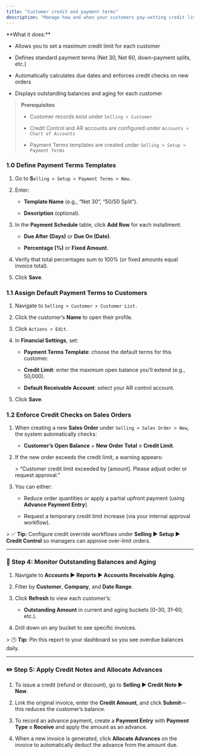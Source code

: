 ```yaml
---
title: "Customer credit and payment terms"
description: "Manage how and when your customers pay—setting credit limits, defining payment terms, and monitoring balances—to ensure healthy cash flow and minimize credit risk in the CGIC App."
---
```


<Card title="Overview" icon="sparkles">
  **What it does:**  

  - Allows you to set a maximum credit limit for each customer  

  - Defines standard payment terms (Net 30, Net 60, down-payment splits, etc.)  

  - Automatically calculates due dates and enforces credit checks on new orders  

  - Displays outstanding balances and aging for each customer
</Card>

> **Prerequisites**
>
> - Customer records exist under `Selling > Customer`  
>
> - Credit Control and AR accounts are configured under `Accounts > Chart of Accounts ` 
>
> - Payment Terms templates are created under `Selling > Setup > Payment Terms ` 

### 1.0 Define Payment Terms Templates

1. Go to **S**`elling > Setup > Payment Terms > New.`  

2. Enter:  

   - **Template Name** (e.g., “Net 30”, “50/50 Split”).  

   - **Description** (optional).  

3. In the **Payment Schedule** table, click **Add Row** for each installment:  

   - **Due After (Days)** or **Due On (Date)**.  

   - **Percentage (%)** or **Fixed Amount**.  

4. Verify that total percentages sum to 100% (or fixed amounts equal invoice total).  

5. Click **Save**.

### 1.1 Assign Default Payment Terms to Customers

1. Navigate to `Selling > Customer > Customer List.`  

2. Click the customer’s **Name** to open their profile.  

3. Click `Actions > Edit`.  

4. In **Financial Settings**, set:  

   - **Payment Terms Template**: choose the default terms for this customer.  

   - **Credit Limit**: enter the maximum open balance you’ll extend (e.g., 50,000).  

   - **Default Receivable Account**: select your AR control account.  

5. Click **Save**.

### 1.2 Enforce Credit Checks on Sales Orders

1. When creating a new **Sales Order** under `Selling > Sales Order > New`, the system automatically checks:  

   - **Customer’s Open Balance** \+ **New Order Total** ≤ **Credit Limit**.  

2. If the new order exceeds the credit limit, a warning appears:  

   \> “Customer credit limit exceeded by [amount]. Please adjust order or request approval.”  

3. You can either:  

   - Reduce order quantities or apply a partial upfront payment (using **Advance Payment Entry**).  

   - Request a temporary credit limit increase (via your internal approval workflow).

\> ✅ **Tip:** Configure credit override workflows under **Selling ▶️ Setup ▶️ Credit Control** so managers can approve over-limit orders.

---

### 📅 Step 4: Monitor Outstanding Balances and Aging

1. Navigate to **Accounts ▶️ Reports ▶️ Accounts Receivable Aging**.  

2. Filter by **Customer**, **Company**, and **Date Range**.  

3. Click **Refresh** to view each customer’s:  

   - **Outstanding Amount** in current and aging buckets (0–30, 31–60, etc.).  

4. Drill down on any bucket to see specific invoices.

\> 🕒 **Tip:** Pin this report to your dashboard so you see overdue balances daily.

---

### ✏️ Step 5: Apply Credit Notes and Allocate Advances

1. To issue a credit (refund or discount), go to **Selling ▶️ Credit Note ▶️ New**.  

2. Link the original invoice, enter the **Credit Amount**, and click **Submit**—this reduces the customer’s balance.  

3. To record an advance payment, create a **Payment Entry** with **Payment Type = Receive** and apply the amount as an advance.  

4. When a new invoice is generated, click **Allocate Advances** on the invoice to automatically deduct the advance from the amount due.